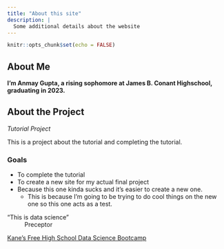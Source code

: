 ```yaml
---
title: "About this site"
description: |
  Some additional details about the website
---
```


```r
knitr::opts_chunk$set(echo = FALSE)
```

## About Me

**I'm Anmay Gupta, a rising sophomore at James B. Conant Highschool, graduating in 2023.**

## About the Project

*Tutorial Project*

This is a project about the tutorial and completing the tutorial.

### Goals

* To complete the tutorial
* To create a new site for my actual final project
* Because this one kinda sucks and it's easier to create a new one.
  + This is because I'm going to be trying to do cool things on the new one so this one acts as a test.

"This is data science"  
~ Preceptor

[Kane's Free High School Data Science Bootcamp](https://bootcamp.davidkane.info/)
